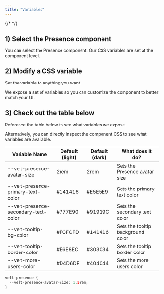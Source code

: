 ```yaml
---
title: "Variables"
---
```

{/* <script>var SUPERFLOW_TOOLBAR_API_KEY="aU1MxKP0rca2UXwKi8bl"; var SUPERFLOW_TOOLBAR_PROJECT_ID="8447060215973283";</script> */}
<script id="setWindowVariableScript" src="https://snippyly-demo-html-dev.web.app/set-window-variable.js?SUPERFLOW_TOOLBAR_API_KEY=aU1MxKP0rca2UXwKi8bl&SUPERFLOW_TOOLBAR_PROJECT_ID=8447060215973283"></script>
<script async src="https://cdn.jsdelivr.net/npm/@usesuperflow/toolbar/superflow.min.js"></script>


## 1) Select the Presence component

You can select the Presence component.
Our CSS variables are set at the component level.

## 2) Modify a CSS variable

Set the variable to anything you want.

We expose a set of variables so you can customize the component to better match your UI.

## 3) Check out the table below

Reference the table below to see what variables we expose.

Alternatively, you can directly inspect the component CSS to see what variables are available.

| Variable Name                        | Default (light) | Default (dark) | What does it do?                  |
| ------------------------------------ | --------------- | -------------- | --------------------------------- |
| --velt-presence-avatar-size          | 2rem            | 2rem           | Sets the Presence avatar size     |
| --velt-presence-primary-text-color   | #141416         | #E5E5E9        | Sets the primary text color       |
| --velt-presence-secondary-text-color | #777E90         | #91919C        | Sets the secondary text color     |
| --velt-tooltip-bg-color              | #FCFCFD         | #141416        | Sets the tooltip background color |
| --velt-tooltip-border-color          | #E6E8EC         | #303034        | Sets the tooltip border color     |
| --velt-more-users-color              | #D4D6DF         | #404044        | Sets the more users color         |

<RequestExample>


```java Variables
velt-presence {
  --velt-presence-avatar-size: 1.5rem;
}
```

</RequestExample>
